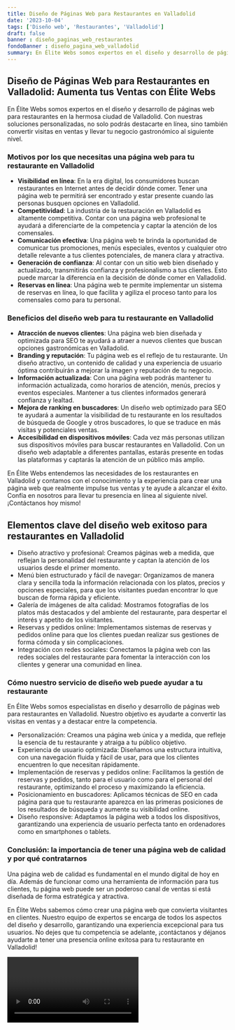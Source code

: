 ```yaml
---
title: Diseño de Páginas Web para Restaurantes en Valladolid
date: '2023-10-04'
tags: ['Diseño web', 'Restaurantes', 'Valladolid']
draft: false
banner : diseño_paginas_web_restaurantes
fondoBanner : diseño_pagina_web_valladolid
summary: En Élite Webs somos expertos en el diseño y desarrollo de páginas web para restaurantes en la hermosa ciudad de Valladolid. Con nuestras soluciones personalizadas, no solo podrás destacarte en línea, sino también convertir visitas en ventas y llevar tu negocio gastronómico al siguiente nivel.
---
```


## Diseño de Páginas Web para Restaurantes en Valladolid: Aumenta tus Ventas con Élite Webs

En Élite Webs somos expertos en el diseño y desarrollo de páginas web para restaurantes en la hermosa ciudad de Valladolid. Con nuestras soluciones personalizadas, no solo podrás destacarte en línea, sino también convertir visitas en ventas y llevar tu negocio gastronómico al siguiente nivel.

### Motivos por los que necesitas una página web para tu restaurante en Valladolid

- **Visibilidad en línea**: En la era digital, los consumidores buscan restaurantes en Internet antes de decidir dónde comer. Tener una página web te permitirá ser encontrado y estar presente cuando las personas busquen opciones en Valladolid.
- **Competitividad**: La industria de la restauración en Valladolid es altamente competitiva. Contar con una página web profesional te ayudará a diferenciarte de la competencia y captar la atención de los comensales.
- **Comunicación efectiva**: Una página web te brinda la oportunidad de comunicar tus promociones, menús especiales, eventos y cualquier otro detalle relevante a tus clientes potenciales, de manera clara y atractiva.
- **Generación de confianza**: Al contar con un sitio web bien diseñado y actualizado, transmitirás confianza y profesionalismo a tus clientes. Esto puede marcar la diferencia en la decisión de dónde comer en Valladolid.
- **Reservas en línea**: Una página web te permite implementar un sistema de reservas en línea, lo que facilita y agiliza el proceso tanto para los comensales como para tu personal.

### Beneficios del diseño web para tu restaurante en Valladolid

- **Atracción de nuevos clientes**: Una página web bien diseñada y optimizada para SEO te ayudará a atraer a nuevos clientes que buscan opciones gastronómicas en Valladolid.
- **Branding y reputación**: Tu página web es el reflejo de tu restaurante. Un diseño atractivo, un contenido de calidad y una experiencia de usuario óptima contribuirán a mejorar la imagen y reputación de tu negocio.
- **Información actualizada**: Con una página web podrás mantener tu información actualizada, como horarios de atención, menús, precios y eventos especiales. Mantener a tus clientes informados generará confianza y lealtad.
- **Mejora de ranking en buscadores**: Un diseño web optimizado para SEO te ayudará a aumentar la visibilidad de tu restaurante en los resultados de búsqueda de Google y otros buscadores, lo que se traduce en más visitas y potenciales ventas.
- **Accesibilidad en dispositivos móviles**: Cada vez más personas utilizan sus dispositivos móviles para buscar restaurantes en Valladolid. Con un diseño web adaptable a diferentes pantallas, estarás presente en todas las plataformas y captarás la atención de un público más amplio.

En Élite Webs entendemos las necesidades de los restaurantes en Valladolid y contamos con el conocimiento y la experiencia para crear una página web que realmente impulse tus ventas y te ayude a alcanzar el éxito. Confía en nosotros para llevar tu presencia en línea al siguiente nivel. ¡Contáctanos hoy mismo!

<GifSeo />

<Cta />

## Elementos clave del diseño web exitoso para restaurantes en Valladolid

- Diseño atractivo y profesional: Creamos páginas web a medida, que reflejan la personalidad del restaurante y captan la atención de los usuarios desde el primer momento.
- Menú bien estructurado y fácil de navegar: Organizamos de manera clara y sencilla toda la información relacionada con los platos, precios y opciones especiales, para que los visitantes puedan encontrar lo que buscan de forma rápida y eficiente.
- Galería de imágenes de alta calidad: Mostramos fotografías de los platos más destacados y del ambiente del restaurante, para despertar el interés y apetito de los visitantes.
- Reservas y pedidos online: Implementamos sistemas de reservas y pedidos online para que los clientes puedan realizar sus gestiones de forma cómoda y sin complicaciones.
- Integración con redes sociales: Conectamos la página web con las redes sociales del restaurante para fomentar la interacción con los clientes y generar una comunidad en línea.

### Cómo nuestro servicio de diseño web puede ayudar a tu restaurante

En Élite Webs somos especialistas en diseño y desarrollo de páginas web para restaurantes en Valladolid. Nuestro objetivo es ayudarte a convertir las visitas en ventas y a destacar entre la competencia.

- Personalización: Creamos una página web única y a medida, que refleje la esencia de tu restaurante y atraiga a tu público objetivo.
- Experiencia de usuario optimizada: Diseñamos una estructura intuitiva, con una navegación fluida y fácil de usar, para que los clientes encuentren lo que necesitan rápidamente.
- Implementación de reservas y pedidos online: Facilitamos la gestión de reservas y pedidos, tanto para el usuario como para el personal del restaurante, optimizando el proceso y maximizando la eficiencia.
- Posicionamiento en buscadores: Aplicamos técnicas de SEO en cada página para que tu restaurante aparezca en las primeras posiciones de los resultados de búsqueda y aumente su visibilidad online.
- Diseño responsive: Adaptamos la página web a todos los dispositivos, garantizando una experiencia de usuario perfecta tanto en ordenadores como en smartphones o tablets.

### Conclusión: la importancia de tener una página web de calidad y por qué contratarnos

Una página web de calidad es fundamental en el mundo digital de hoy en día. Además de funcionar como una herramienta de información para tus clientes, tu página web puede ser un poderoso canal de ventas si está diseñada de forma estratégica y atractiva.

En Élite Webs sabemos cómo crear una página web que convierta visitantes en clientes. Nuestro equipo de expertos se encarga de todos los aspectos del diseño y desarrollo, garantizando una experiencia excepcional para tus usuarios. No dejes que tu competencia se adelante, ¡contáctanos y déjanos ayudarte a tener una presencia online exitosa para tu restaurante en Valladolid!

<Video />

<CtaBot job='Restaurantes' city='Valladolid'/>

<Gmaps query='Valladolid+españa+maps' />